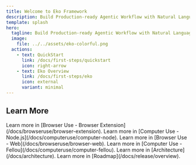 ```yaml
---
title: Welcome to Eko Framework
description: Build Production-ready Agentic Workflow with Natural Language
template: splash
hero:
  tagline: Build Production-ready Agentic Workflow with Natural Language
  image:
    file: ../../assets/eko-colorful.png
  actions:
    - text: QuickStart
      link: /docs/first-steps/quickstart
      icon: right-arrow
    - text: Eko Overview
      link: /docs/first-steps/eko
      icon: external
      variant: minimal
---
```



## Learn More

<CardGrid>
	<Card title="Use Eko in Browser Extension" icon="puzzle">
		Learn more in [Browser Use - Browser Extension](/docs/browseruse/browser-extension).
	</Card>
	<Card title="Use Eko in Node.js" icon="node">
		Learn more in [Computer Use - Node.js](/docs/computeruse/computer-node).
	</Card>
	<Card title="Use Eko in Web" icon="seti:react">
		Learn more in [Browser Use - Web](/docs/browseruse/browser-web).
	</Card>
	<Card title="Use Eko in AI-Browser Fellou" icon="laptop">
		Learn more in [Computer Use - Fellou](/docs/computeruse/computer-fellou).
	</Card>
	<Card title="Architecture" icon="threads">
		Learn more in [Architecture](/docs/architecture).
	</Card>
	<Card title="Roadmap" icon="seti:todo">
		Learn more in [Roadmap](/docs/release/overview).
	</Card>
</CardGrid>
